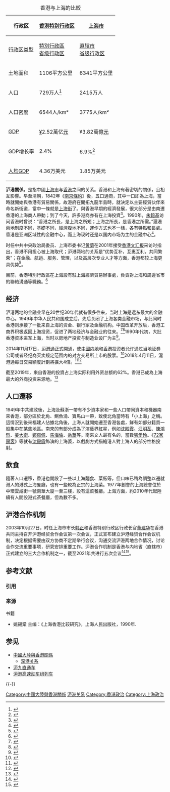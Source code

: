 {| class="wikitable" style="float: right; text-align:center;"
|+ 香港与上海的比較
|-
! 行政区 !! [[香港特别行政区|香港特别行政区]] !! [[上海市|上海市]]
|-
|[[中華人民共和國行政區劃|行政区类型]]||[[特別行政區|特別行政區]]<br />[[中国一级行政区|省级行政区]]||[[直辖市|直辖市]]<br />[[省级行政区|省级行政区]]
|-
| 土地面积 || 1106平方公里||6341平方公里
|-
| 人口 || 729万人<ref name="世界人口時鐘">{{cite news |url= http://www.censtatd.gov.hk/press_release/pressReleaseDetail.jsp?charsetID=2&pressRID=3461 |title= 二零一四年年中人口數字 |work= [[政府統計處|政府統計處]] |date= 2014-08-12 |language= zh-hant |accessdate= 2016-12-19 |archive-date= 2016-11-14 |archive-url= https://web.archive.org/web/20161114042801/http://www.censtatd.gov.hk/press_release/pressReleaseDetail.jsp?charsetID=2&pressRID=3461 |dead-url= no }}</ref>|| 2415万人
|-
|人口密度 || 6544人/km² || 3775人/km²
|-
|[[中華人民共和國省級行政區地區生產總值列表|GDP]]||[[¥|¥]]2.52萬亿[[人民币|元]]||  ¥3.82萬億[[人民币|元]]
|-
|GDP增长率||2.4%||6.9%<ref>{{cite web |title=2015年各省份名义GDP排名 |url=http://news.ifeng.com/a/20160217/47461421_0.shtml |website=凤凰资讯 |publisher=21世纪经济报道 |accessdate=2016-12-19 |date=2016年2月17日 |archive-date=2016-12-07 |archive-url=https://web.archive.org/web/20161207155843/http://news.ifeng.com/a/20160217/47461421_0.shtml |dead-url=no }}</ref>
|-
|[[中國省級行政區人均地區生產總值列表|人均GDP]]|| 4.36万美元|| 1.85万美元
|}

'''沪港關係'''，是指中國[[上海市|上海市]]与[[香港|香港]]之间的关系。香港和上海有著密切的關係，且相互影響。早至清朝，1842年《[[南京條約|南京條約]]》後，五口通商，其中一口即為上海，當時就開始與香港有貿易關係，故港府在開拓九龍半島時，就決定以主要經貿伙伴來命名新街道，當中一條就是[[上海街|上海街]]了。與香港早期的經濟發展，很大部分是由南遷香港的上海商人帶動；到了今天，許多港商亦有在上海投資<ref>{{cite web |author=tse york ting |title=上海考察後觀感 |url=https://www.cb.cityu.edu.hk/ef/learning/Study_Tours/Shanghai%20Study%20Tour%2001-02/Remarks/Tse%20York%20Ting2.htm |website=城大商学院 |accessdate=2016-12-19 |archive-url=https://web.archive.org/web/20180317063155/https://www.cb.cityu.edu.hk/ef/learning/Study_Tours/Shanghai%20Study%20Tour%2001-02/Remarks/Tse%20York%20Ting2.htm |archive-date=2018-03-17 |dead-url=yes }}</ref>。1990年，[[朱鎔基|朱鎔基]]访问香港时曾说：“香港之所長，是上海之所短；上海之所長，是香港之所需。”滬港兩地制度不同，基礎不同，經濟腹地不同，運作方式也不一樣，各有特點和長處。香港是亚洲区域性的金融中心，而上海现时还是以国内市场为主的金融中心<ref>{{cite book |author=任慧文 |title=中南海跨世纪领导层 |year=1998 |publisher=太平洋世紀出版社 |page=第328页 |url=https://books.google.de/books?id=XOlfAAAAIAAJ&q |accessdate=2016-12-19 |archive-date=2018-03-27 |archive-url=https://web.archive.org/web/20180327023354/https://books.google.de/books?id=XOlfAAAAIAAJ&q |dead-url=no }}</ref>。

时任中共中央政治局委员、上海市委书记[[黄菊|黄菊]]在2001年接受[[香港文汇报|香港文汇报]]采访时指出，香港不用担心被上海取代；沪港两地的关系是“优势互补，互惠互利，共同繁荣”；在金融、航运、服务、管理，以及高层次专业人才等方面，香港都较上海更具优势<ref>{{cite news |title=黄菊：沪港优势互补 香港不用担心被上海取代 |url=http://look.people.com.cn/GB/channel426/427/1504/200109/20/107743.html |website=[[人民网|人民网]] |agency=[[中国新闻社|中国新闻社]] |accessdate=2016-12-19 |date=2001年9月20日 |archive-url=https://web.archive.org/web/20180317063158/http://look.people.com.cn/GB/channel426/427/1504/200109/20/107743.html |archive-date=2018年3月17日 |dead-url=yes }}</ref>。

目前，香港特別行政區在上海設有駐上海經濟貿易辦事處，負責對上海和周邊省市的聯絡溝通等職務。<ref>{{Cite web |url=https://www.sheto.gov.hk/tc/home/index.html |title=存档副本 |accessdate=2018-11-25 |archive-date=2018-11-26 |archive-url=https://web.archive.org/web/20181126005420/https://www.sheto.gov.hk/tc/home/index.html |dead-url=no }}</ref>

==经济==
{{Main|沪港通}}

沪港两地的金融业早在20世纪30年代就有很多往来，当时上海是远东最大的金融中心。1949年中华人民共和国成立后，先后关闭了上海各类金融市场，与此同时香港则承接了一批来自上海的资金、银行家及金融机构。中国改革开放后，香港工商界积极返回上海投资，促进了两地经济与金融业的往来。<ref>{{cite web |author = 谢国梁 |title = CEPA 框架下的沪港金融关系 |url = http://60.16.24.71/KCMS/detail/detail.aspx?filename=N2006090406000113&dbcode=CYFD&dbname=CYFD |website = 中国知网 |publisher = 港澳经济年鉴社 |accessdate = 2016-12-19 |year = 2005 |archive-date = 2019-06-06 |archive-url = https://web.archive.org/web/20190606111446/http://60.16.24.71/KCMS/detail/detail.aspx?filename=N2006090406000113&dbcode=CYFD&dbname=CYFD |dead-url = no }}</ref><ref>{{cite book |author1=林华生 |author2=黄枝连 |title=剖析东亚经济: 中华经济协作系统第十届国际研讨会论文集 |publisher=World Scientific |page=345页 |url=https://books.google.de/books?id=tjNhpcrTdwYC&pg |access-date=2016-12-19 |archive-date=2017-10-24 |archive-url=https://web.archive.org/web/20171024205927/https://books.google.de/books?id=tjNhpcrTdwYC&pg |dead-url=no }}</ref>1990年代初，大批香港资本进军上海，当时以房地产投资与制造业设厂为主<ref>{{cite news |author1=洪俊杰 |title=香港人成为上海市政协委员：我看到了真相 |url=http://www.takungpao.com/news/232109/2021/0828/625595.html |accessdate=2022-01-04 |work=上观新闻 |date=2021-08-28 |archive-date=2022-01-04 |archive-url=https://web.archive.org/web/20220104163621/http://www.takungpao.com/news/232109/2021/0828/625595.html |dead-url=no }}</ref>。

2014年11月17日，[[沪港通|沪港通]]正式開通，使[[中國内地|中國内地]]和[[香港|香港]]投资者允许通过当地证券公司或者经纪商买卖规定范围内的对方交易所上市的股票。<ref name="沪港通介绍">{{Cite web |url=http://edu.sse.com.cn/col/shhkconnect/intro/intro/ |title=上交所：沪港通介绍 |accessdate=2016-12-19 |archive-date=2017-01-02 |archive-url=https://web.archive.org/web/20170102194649/http://edu.sse.com.cn/col/shhkconnect/intro/intro/ |dead-url=no }}</ref>2018年4月11日，滬港通每日交易額度計劃將擴大4倍。<ref>{{Cite web|url=https://cn.wsj.com/articles/CT-MKT-20180411104542|title=滬港通、深港通南北向每日額度將擴大四倍|website=華爾街日報|access-date=2018-04-11|archive-date=2018-04-12|archive-url=https://web.archive.org/web/20180412082018/https://cn.wsj.com/articles/CT-MKT-20180411104542|dead-url=no}}</ref><ref>{{Cite web|url=https://www.881903.com/Page/ZH-TW/newsdetail.aspx?ItemId=1002395&csid=261_341|title=金管局歡迎擴大滬港通及深港通每日額度|website=商業電台網站|access-date=2018-04-11|archive-date=2018-04-12|archive-url=https://web.archive.org/web/20180412082009/https://www.881903.com/Page/ZH-TW/newsdetail.aspx?ItemId=1002395&csid=261_341|dead-url=no}}</ref>

截至2019年，來自香港的投資占上海实际利用外资总额的62%。香港已成為上海最大的外商投资来源地。<ref>{{cite news |title=上海市场概况 |url=https://research.hktdc.com/sc/data-and-profiles/mcpc/municipalities/shanghai}}</ref>

==人口遷移==
{{main|居港上海人|在沪香港人}}
1949年中共建政後，上海及蘇浙一帶有不少資本家和一些人口帶同資本和機器南來香港，部分區於北角、鰂魚涌、寶馬山一帶，致使北角當時有「小上海」之稱。這情況到後來福建人佔據北角後，上海人就開始遷至香港各處，鮮有如部分籍貫一般集中在某些地區。南來的有部分成為了演藝界紅星，例如[[沈殿霞|沈殿霞]]、[[汪明荃|汪明荃]]、[[陳鴻烈|陳鴻烈]]、[[姜大衛|姜大衛]]、[[鄭佩佩|鄭佩佩]]、[[馬海倫|馬海倫]]、[[岳華|岳華]]等。南來文人最有名的，當數[[張愛玲|張愛玲]]。《[[72家房客|72家房客]]》等就有[[沈殿霞|沈殿霞]]飾演的上海婆，以戲劇方式描繪港人對上海人的部分性格投射。

==飲食==
隨著人口遷移，香港也開設了一些以上海麵食、菜飯等，但口味已稍為調整以遷就港人的港式上海餐廳，也有一些較為正宗的上海菜。1977年創會的上海總會位於中環雲咸街一號南華大廈一至三樓，設有滬菜餐廳。上海方面，約2010年代起陸續有人開設港式茶餐廳，但為數不多。

==沪港合作机制==
2003年10月27日，时任上海市市长[[韩正|韩正]]和香港特别行政区行政长官[[董建华|董建华]]在香港共同主持召开沪港经贸合作会议第一次会议，正式宣布建立沪港经贸合作会议机制，决定根据需要由双方协商不定期举行会议，沟通交流沪港两地合作情况，讨论合作交流重要事项，研究安排重要工作。沪港合作机制是香港与内地省（直辖市）正式建立的三大合作机制之一，截至2021年共进行五次会议<ref>{{cite news |title=沪港合作机制情况 |url=http://www.locpg.hk/jmwl/ldjjhz/agjglg/hghz/200612/t20061218_744.asp |accessdate=2022-01-04 |work=中央人民政府驻香港特别行政区联络办公室 |archive-date=2018-08-17 |archive-url=https://web.archive.org/web/20180817013647/http://www.locpg.hk/jmwl/ldjjhz/agjglg/hghz/200612/t20061218_744.asp |dead-url=no }}</ref><ref>{{cite news |author1=刘明洋 |author2=许晓青 |title=沪港合作会议第五次会议举行 就13个范畴合作方向达成共识 |url=http://hm.people.com.cn/n1/2021/0831/c42272-32213103.html |accessdate=2022-01-04 |work=新华网 |date=2021-08-31 |archive-date=2021-12-24 |archive-url=https://web.archive.org/web/20211224233341/http://hm.people.com.cn/n1/2021/0831/c42272-32213103.html |dead-url=no }}</ref>。

== 参考文献 ==
=== 引用 ===
{{Reflist|30em}}

=== 来源 ===
{{refbegin}}
; 书籍
* 姚錫棠 主编：《上海香港比较研究》，上海人民出版社，1990年.
{{refend}}

== 参见 ==
{{Portal|中华人民共和国|上海|香港}}
* [[中國大陸與香港關係|中國大陸與香港關係]]
** [[深港关系|深港关系]]
* [[沪九直通车|沪九直通车]]
* [[沪港高速动车组列车|沪港高速动车组列车]]
{{-}}
{{香港對內及對外事務}}

[[Category:中國大陸與香港關係|Category:中國大陸與香港關係]]
[[Category:沪港关系|]]
[[Category:香港政治|Category:香港政治]]
[[Category:上海政治|Category:上海政治]]